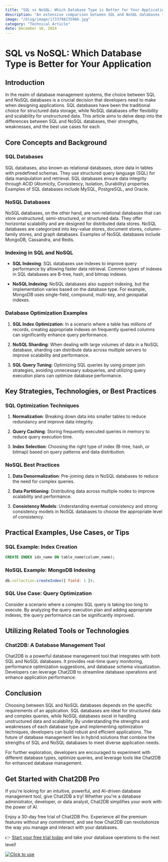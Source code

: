 ```yaml
---
title: "SQL vs NoSQL: Which Database Type is Better for Your Application"
description: "An extensive comparison between SQL and NoSQL databases to help developers choose the best database type for their applications."
image: "/blog/image/1733798235966.jpg"
category: "Technical Article"
date: December 10, 2024
---
```


# SQL vs NoSQL: Which Database Type is Better for Your Application


<Authors date="December 10, 2024">
  <Author name="Aria Wells" link="https://chat2db.ai" />
</Authors>

## Introduction

In the realm of database management systems, the choice between SQL and NoSQL databases is a crucial decision that developers need to make when designing applications. SQL databases have been the traditional choice for structured data storage, while NoSQL databases offer flexibility and scalability for unstructured data. This article aims to delve deep into the differences between SQL and NoSQL databases, their strengths, weaknesses, and the best use cases for each.

## Core Concepts and Background

### SQL Databases

SQL databases, also known as relational databases, store data in tables with predefined schemas. They use structured query language (SQL) for data manipulation and retrieval. SQL databases ensure data integrity through ACID (Atomicity, Consistency, Isolation, Durability) properties. Examples of SQL databases include MySQL, PostgreSQL, and Oracle.

### NoSQL Databases

NoSQL databases, on the other hand, are non-relational databases that can store unstructured, semi-structured, or structured data. They offer horizontal scalability and are designed for distributed data stores. NoSQL databases are categorized into key-value stores, document stores, column-family stores, and graph databases. Examples of NoSQL databases include MongoDB, Cassandra, and Redis.

### Indexing in SQL and NoSQL

- **SQL Indexing**: SQL databases use indexes to improve query performance by allowing faster data retrieval. Common types of indexes in SQL databases are B-tree, hash, and bitmap indexes.

- **NoSQL Indexing**: NoSQL databases also support indexing, but the implementation varies based on the database type. For example, MongoDB uses single-field, compound, multi-key, and geospatial indexes.

### Database Optimization Examples

1. **SQL Index Optimization**: In a scenario where a table has millions of records, creating appropriate indexes on frequently queried columns can significantly enhance query performance.

2. **NoSQL Sharding**: When dealing with large volumes of data in a NoSQL database, sharding can distribute data across multiple servers to improve scalability and performance.

3. **SQL Query Tuning**: Optimizing SQL queries by using proper join strategies, avoiding unnecessary subqueries, and utilizing query execution plans can optimize database performance.

## Key Strategies, Technologies, or Best Practices

### SQL Optimization Techniques

1. **Normalization**: Breaking down data into smaller tables to reduce redundancy and improve data integrity.

2. **Query Caching**: Storing frequently executed queries in memory to reduce query execution time.

3. **Index Selection**: Choosing the right type of index (B-tree, hash, or bitmap) based on query patterns and data distribution.

### NoSQL Best Practices

1. **Data Denormalization**: Pre-joining data in NoSQL databases to reduce the need for complex queries.

2. **Data Partitioning**: Distributing data across multiple nodes to improve scalability and performance.

3. **Consistency Models**: Understanding eventual consistency and strong consistency models in NoSQL databases to choose the appropriate level of consistency.

## Practical Examples, Use Cases, or Tips

### SQL Example: Index Creation

```sql
CREATE INDEX idx_name ON table_name(column_name);
```

### NoSQL Example: MongoDB Indexing

```javascript
db.collection.createIndex({ field: 1 });
```

### SQL Use Case: Query Optimization

Consider a scenario where a complex SQL query is taking too long to execute. By analyzing the query execution plan and adding appropriate indexes, the query performance can be significantly improved.

## Utilizing Related Tools or Technologies

### Chat2DB: A Database Management Tool

Chat2DB is a powerful database management tool that integrates with both SQL and NoSQL databases. It provides real-time query monitoring, performance optimization suggestions, and database schema visualization. Developers can leverage Chat2DB to streamline database operations and enhance application performance.

## Conclusion

Choosing between SQL and NoSQL databases depends on the specific requirements of an application. SQL databases are ideal for structured data and complex queries, while NoSQL databases excel in handling unstructured data and scalability. By understanding the strengths and weaknesses of each database type and implementing optimization techniques, developers can build robust and efficient applications. The future of database management lies in hybrid solutions that combine the strengths of SQL and NoSQL databases to meet diverse application needs.

For further exploration, developers are encouraged to experiment with different database types, optimize queries, and leverage tools like Chat2DB for enhanced database management.


## Get Started with Chat2DB Pro

If you're looking for an intuitive, powerful, and AI-driven database management tool, give Chat2DB a try! Whether you're a database administrator, developer, or data analyst, Chat2DB simplifies your work with the power of AI.

Enjoy a 30-day free trial of Chat2DB Pro. Experience all the premium features without any commitment, and see how Chat2DB can revolutionize the way you manage and interact with your databases.

👉 [Start your free trial today](https://chat2db.ai/pricing) and take your database operations to the next level!


[![Click to use](/image/blog/bg/chat2db.jpg)](https://chat2db.ai/)
